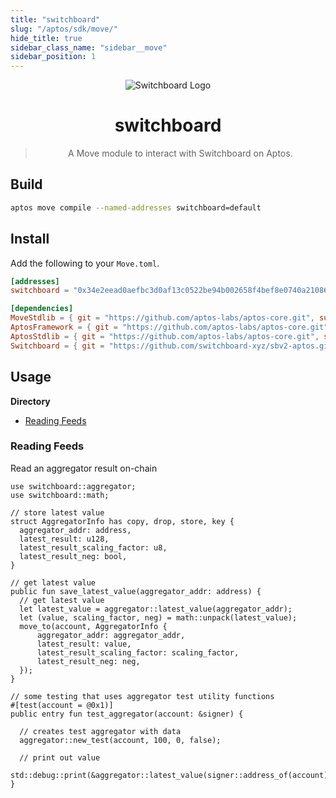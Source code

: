 ```yaml
---
title: "switchboard"
slug: "/aptos/sdk/move/"
hide_title: true
sidebar_class_name: "sidebar__move"
sidebar_position: 1
---
```


<div align="center">

![Switchboard Logo](https://github.com/switchboard-xyz/sbv2-core/raw/main/website/static/img/icons/switchboard/avatar.png)

# switchboard

> A Move module to interact with Switchboard on Aptos.

</div>

## Build

```bash
aptos move compile --named-addresses switchboard=default
```

## Install

Add the following to your `Move.toml`.

```toml
[addresses]
switchboard = "0x34e2eead0aefbc3d0af13c0522be94b002658f4bef8e0740a21086d22236ad77"

[dependencies]
MoveStdlib = { git = "https://github.com/aptos-labs/aptos-core.git", subdir = "aptos-move/framework/move-stdlib/", rev = "devnet" }
AptosFramework = { git = "https://github.com/aptos-labs/aptos-core.git", subdir = "aptos-move/framework/aptos-framework/", rev = "devnet" }
AptosStdlib = { git = "https://github.com/aptos-labs/aptos-core.git", subdir = "aptos-move/framework/aptos-stdlib/", rev = "devnet" }
Switchboard = { git = "https://github.com/switchboard-xyz/sbv2-aptos.git", subdir = "move/switchboard/", rev = "main" }
```

## Usage

**Directory**

- [Reading Feeds](#reading-feeds)

### Reading Feeds

Read an aggregator result on-chain

```move
use switchboard::aggregator;
use switchboard::math;

// store latest value
struct AggregatorInfo has copy, drop, store, key {
  aggregator_addr: address,
  latest_result: u128,
  latest_result_scaling_factor: u8,
  latest_result_neg: bool,
}

// get latest value
public fun save_latest_value(aggregator_addr: address) {
  // get latest value
  let latest_value = aggregator::latest_value(aggregator_addr);
  let (value, scaling_factor, neg) = math::unpack(latest_value);
  move_to(account, AggregatorInfo {
      aggregator_addr: aggregator_addr,
      latest_result: value,
      latest_result_scaling_factor: scaling_factor,
      latest_result_neg: neg,
  });
}

// some testing that uses aggregator test utility functions
#[test(account = @0x1)]
public entry fun test_aggregator(account: &signer) {

  // creates test aggregator with data
  aggregator::new_test(account, 100, 0, false);

  // print out value
  std::debug::print(&aggregator::latest_value(signer::address_of(account)));
}
```
